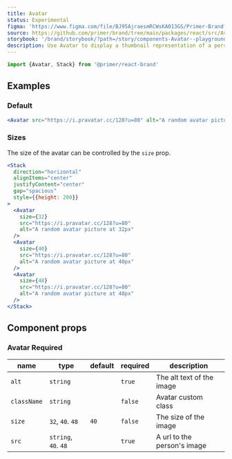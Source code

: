 ```yaml
---
title: Avatar
status: Experimental
figma: 'https://www.figma.com/file/BJ95AjraesmRCWsKA013GS/Primer-Brand?node-id=543%3A19830&t=Be91VGjX2BANJnQc-11'
source: https://github.com/primer/brand/tree/main/packages/react/src/Avatar/Avatar.tsx
storybook: '/brand/storybook/?path=/story/components-Avatar--playground'
description: Use Avatar to display a thumbnail representation of a person.
---
```



```js
import {Avatar, Stack} from '@primer/react-brand'
```

## Examples

### Default

```jsx live
<Avatar src="https://i.pravatar.cc/128?u=80" alt="A random avatar picture" />
```

### Sizes

The size of the avatar can be controlled by the `size` prop.

```jsx live
<Stack
  direction="horizontal"
  alignItems="center"
  justifyContent="center"
  gap="spacious"
  style={{height: 200}}
>
  <Avatar
    size={32}
    src="https://i.pravatar.cc/128?u=80"
    alt="A random avatar picture at 32px"
  />
  <Avatar
    size={40}
    src="https://i.pravatar.cc/128?u=80"
    alt="A random avatar picture at 40px"
  />
  <Avatar
    size={48}
    src="https://i.pravatar.cc/128?u=80"
    alt="A random avatar picture at 48px"
  />
</Stack>
```

## Component props

### Avatar <Label>Required</Label>

| name        | type                 | default | required | description                 |
| ----------- | -------------------- | ------- | -------- | --------------------------- |
| `alt`       | `string`             |         | `true`   | The alt text of the image   |
| `className` | `string`             |         | `false`  | Avatar custom class         |
| `size`      | `32`, `40`. `48`     | `40`    | `false`  | The size of the image       |
| `src`       | `string`, `40`. `48` |         | `true`   | A url to the person's image |

